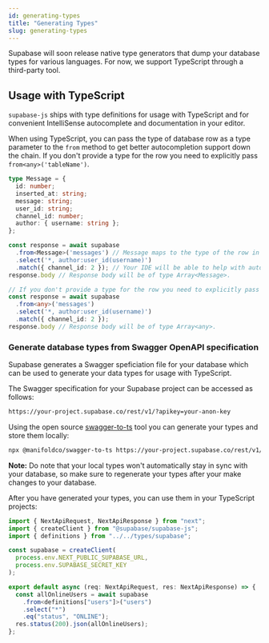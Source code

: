 ```yaml
---
id: generating-types
title: "Generating Types"
slug: generating-types
---
```



Supabase will soon release native type generators that dump your database types for various languages. For now, we support TypeScript through a third-party tool.

## Usage with TypeScript

`supabase-js` ships with type definitions for usage with TypeScript and for convenient IntelliSense autocomplete and documentation in your editor.

When using TypeScript, you can pass the type of database row as a type parameter to the `from` method to get better autocompletion support down the chain. 
If you don't provide a type for the row you need to explicitly pass `from<any>('tableName')`.

```ts
type Message = {
  id: number;
  inserted_at: string;
  message: string;
  user_id: string;
  channel_id: number;
  author: { username: string };
};

const response = await supabase
  .from<Message>('messages') // Message maps to the type of the row in your database.
  .select('*, author:user_id(username)')
  .match({ channel_id: 2 }); // Your IDE will be able to help with automcompletion.
response.body // Response body will be of type Array<Message>.

// If you don't provide a type for the row you need to explicitly pass `from<any>('tableName')`.
const response = await supabase
  .from<any>('messages')
  .select('*, author:user_id(username)')
  .match({ channel_id: 2 });
response.body // Response body will be of type Array<any>.
```

### Generate database types from Swagger OpenAPI specification

Supabase generates a Swagger speficiation file for your database which can be used to generate your data types for usage with TypeScript.

The Swagger specification for your Supabase project can be accessed as follows:

```txt
https://your-project.supabase.co/rest/v1/?apikey=your-anon-key
```

Using the open source [swagger-to-ts](https://github.com/manifoldco/swagger-to-ts#%EF%B8%8F-reading-specs-from-remote-resource) tool you can generate your types and store them locally:

```bash
npx @manifoldco/swagger-to-ts https://your-project.supabase.co/rest/v1/?apikey=your-anon-key --output types/supabase.ts
```

**Note:** Do note that your local types won't automatically stay in sync with your database, so make sure to regenerate your types after your make changes to your database.

After you have generated your types, you can use them in your TypeScript projects:

```ts
import { NextApiRequest, NextApiResponse } from "next";
import { createClient } from "@supabase/supabase-js";
import { definitions } from "../../types/supabase";

const supabase = createClient(
  process.env.NEXT_PUBLIC_SUPABASE_URL,
  process.env.SUPABASE_SECRET_KEY
);

export default async (req: NextApiRequest, res: NextApiResponse) => {
  const allOnlineUsers = await supabase
    .from<definitions["users"]>("users")
    .select("*")
    .eq("status", "ONLINE");
  res.status(200).json(allOnlineUsers);
};
```